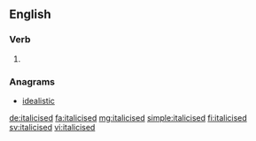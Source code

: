==English==

===Verb===
{{head|en|verb form}}

# {{en-past of|italicise}}

===Anagrams===
* [[idealistic#English|idealistic]]

[[de:italicised]]
[[fa:italicised]]
[[mg:italicised]]
[[simple:italicised]]
[[fi:italicised]]
[[sv:italicised]]
[[vi:italicised]]
